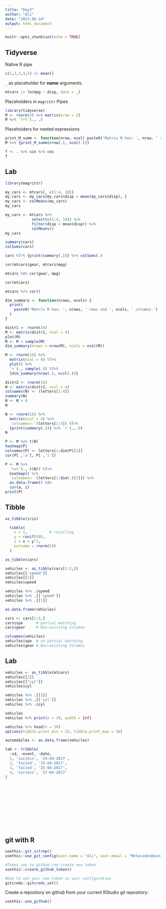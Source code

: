 ```yaml
---
title: "Day3"
author: "Ali"
date: "2023-06-14"
output: html_document
---
```


```r
knitr::opts_chunk$set(echo = TRUE)
```

## Tidyverse

Native R pipe
```r
c(1,2,3,4,5) |> mean()
```

`_` as placeholder for **name** arguments.
```r
mtcars |> lm(mpg ~ disp, data = _)
```

Placeholders in `magrittr` Pipes
```r
library(tidyverse)
M <- rnorm(4) %>% matrix(nrow = 2)
M %>% `%*%`(., .)
```

Placeholders for nested expressions
```r
print_M_summ <- function(nrow, ncol) paste0('Matrix M has: ', nrow, ' rows and ', ncol, ' cols.')
M %>% {print_M_summ(nrow(.), ncol(.))}
```

```r
f <- . %>% sin %>% cos
f
```

## Lab
```r
library(magrittr)
```

```r
my_cars <- mtcars[, c(1:4, 10)]
my_cars <- my_cars[my_cars$disp > mean(my_cars$disp), ]
my_cars <- colMeans(my_cars)
my_cars
```

```r
my_cars <- mtcars %>%
            select(c(1:4, 10)) %>%
            filter(disp > mean(disp)) %>%
            colMeans()
my_cars
```

```r
summary(cars)
colSums(cars)
```

```r
cars %T>% {print(summary(.))} %>% colSums(.)

```

```r
cor(mtcars$gear, mtcars$mpg)
```

```r
mtcars %$% cor(gear, mpg)
```

```r
cor(mtcars)
```

```r
mtcars %>% cor()
```

```r
dim_summary <- function(nrows, ncols) {
  print(
    paste0('Matrix M has: ', nrows, ' rows and ', ncols, ' columns.')
  )
}
```

```r
distr1 <- rnorm(16)
M <- matrix(distr1, ncol = 4)
plot(M)
M <- M + sample(M)
dim_summary(nrows = nrow(M), ncols = ncol(M))
```
```r
M <- rnorm(16) %>%
  matrix(ncol = 4) %T>%
  plot() %>%
  `+`(., sample(.)) %T>%
  {dim_summary(nrow(.), ncol(.))}
```
```r
distr2 <- rnorm(16)
N <- matrix(distr2, ncol = 4)
colnames(N) <- (letters[1:4])
summary(N)
N <- N + 0
N
```

```r
N <- rnorm(16) %>%
  matrix(ncol = 4) %>%
  `colnames<-`(letters[1:4]) %T>%
  {print(summary(.))} %>% `+`(., 0)
N
```

```r
P <- M %x% t(N)
heatmap(P)
colnames(P) <- letters[1:dim(P)[2]]
cor(P[ ,'a'], P[ ,'i'])
```

```r
P <- M %>%
  `%x%`(., t(N)) %T>%
  heatmap() %>%
  `colnames<-`(letters[1:dim(.)[2]]) %>%
  as.data.frame() %$%
  cor(a, i)
print(P)
```

## Tibble
```r
as_tibble(iris)
```

```r
  tibble(
    x = 1,          # recycling
    y = runif(50), 
    z = x + y^2,
    outcome = rnorm(50)
  )
```

```r
as_tibble(cars)
```

```r
vehicles <- as_tibble(cars[1:5,])
vehicles[['speed']]
vehicles[[1]]
vehicles$speed
```

```r
vehicles %>% .$speed
vehicles %>% .[['speed']]
vehicles %>% .[[1]]
```

```r
as.data.frame(vehicles)
```

```r
cars <- cars[1:5,]
cars$spe      # partial matching
cars$gear     # Non-existing Columns
```
```r
colnames(vehicles)
vehicles$spe  # no partial matching 
vehicles$gear # Non-existing Columns
```

## Lab
```r
vehicles <- as_tibble(mtcars)
vehicles[[2]]
vehicles[["cyl"]]
vehicles$cyl
```

```r
vehicles %>% .[[2]]
vehicles %>% .[['cyl']]
vehicles %>% .$cyl
```

```r
vehicles
vehicles %>% print(n = 30, width = Inf)
```

```r
vehicles %>% head(n = 30)
options(tibble.print_min = 15, tibble.print_max = 30)
```

```r
automobiles <- as.data.frame(vehicles)
```

```r
tab <- tribble(
  ~id, ~event, ~date,
  1, 'success', '24-04-2017',
  2, 'failed', '25-04-2017',
  3, 'failed', '25-04-2017',
  4, 'success', '27-04-2017'
)
```

```r

```

```r

```

```r

```

```r

```

```r

```

```r

```

```r

```

```r

```

```r

```

```r

```

```r

```

## git with R
```r
usethis::git_sitrep()
usethis::use_git_config(user.name = "Ali", user.email = "Metacodon@users.noreply.github.com")
```

```r
#Takes you to github.com create new token.
usethis::create_github_token()

#Use to set your new token in your configuration
gitcreds::gitcreds_set()
```

Create a repository on github from your current RStudio git repository:
```r
usethis::use_github()
```

```r

```
```r

```

```r

```
